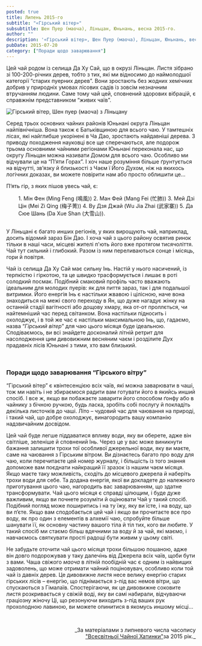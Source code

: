```yaml
---
posted: true
title: Липень 2015-го
subtitle: "«Гірський вітер»"
subsubtitle: Шен Пуер (маоча), Ліньцан, Юньнань, весна 2015-го.
author: ""
description: '«Гірський вітер», Шен Пуер (маоча), Ліньцан, Юньнань, весна 2015-го.'
pubDate: 2015-07-20
category: ["Поради щодо заварювання"]
---
```



Цей чай родом із селища Да Ху Сай, що в окрузі Ліньцан. Листя зібрано зі 100-200-річних дерев, тобто з тих, які ми відносимо до наймолодшої категорії “старих пуерних дерев”. Вони зростають без жодних хемічних добрив у природніх умовах лісових садів із зовсім незначним втручанням людини. Саме тому чай цей, сповнений здорових вібрацій, є справжнім представником “живих чаїв”.

<Image src={Image1}  class="float-right" alt="Гірський вітер, Шен пуер (маоча) з Ліньцану" />

Серед трьох основних чайних районів Юньнані округа Ліньцан найпівнічніша. Вона також є Батьківщиною для всього чаю. У тамтешніх лісах, які найглибше укорінені в Ча Дао, зростають найдавніші дерева. З приводу походження науковці все ще сперечаються, але подорож трьома основними чайними регіонами Юньнані переконала нас, що округу Ліньцан можна називати Домом для всього чаю. Особливо ми відчували це на “П’яти Горах”. І хоч наше розуміння більше ґрунтується на відчутті, зв’язку й близькості з Чаєм ї Його Духом, ніж на якихось логічних доказах, ви можете повірити нам або просто облишити це...

П’ять гір, з яких пішов увесь чай, є:

<section style="padding: 0 0 1rem 2rem;">
    1. Мін Фен (Ming Feng (鳴風))
    2. Ман Фей (Mang Fei (忙肺))
    3. Мей Дзі Цін (Mei Zi Qing (梅子菁))
    4. Ву Дзя Джай (Wu Jia Zhai (武家寨))
    5. Да Сюе Шань (Da Xue Shan (大雪山)).
</section>

У Ліньцані є багато инших регіонів, у яких вирощують чай, наприклад, досить відомий зараз Бін Дао. І хоча чай з цього району освятив ринок тільки в наші часи, місцеві жителі п'ють його вже протягом тисячоліття. Чай тут сильний і глибокий. Разом із ним переливаються сонце і місяць, гори й повітря.

Чай із селища Да Ху Сай має сильну Інь. Настій у нього насичений, із терпкістю і гіркотою, та це швидко трасформується і лишає в роті солодкий посмак. Подібний смаковий профіль часто вважають ідеальним для молодих пуерів: як для пиття зараз, так і для подальшої витримки. Його енергія Інь є настільки жвавою і цілісною, наче вона знаходиться на межі свого переходу в Ян, що дуже нагадує жінку на останній стадії вагітності або дощову хмару, яка от-от проллється, чи найтемніший час перед світанком. Вона настільки підносить і охолоджує, і в той же час є настільки максимальною Інь, що, гадаємо, назва “_Гірський вітер_” для чаю цього місяця буде ідеальною. Сподіваємось, ви всі знайдете досконалий літній ретрит для насолодження цим дивовижним весняним чаєм і розділите Дух прадавніх лісів Юньнані з тими, хто вам близький.

<p>&nbsp;</p>

### Поради щодо заварювання “Гірського вітру”

“Гірський вітер” є квінтесенцією всіх чаїв, які можна заварювати в чаші, тож ми навіть і не збираємося радити вам готувати його в якийсь инший спосіб. І все ж, якщо ви побажаєте заварити його способом ґонфу або в чайнику з бічною ручкою, будь ласка, зробіть собі послугу й покладіть декілька листочків до чаші. Літо – чудовий час для чаювання на природі, і такий чай, що добре охолоджує, винагородить вашу компанію надзвичайним досвідом.

Цей чай буде легше піддаватися впливу води, яку ви оберете, адже він світліше, зеленіше й сповнений Інь. Через це у вас може виникнути бажання залишити трохи тої особливої джерельної води, яку ви маєте, саме на чаювання з Гірським вітром. Ви дізнаєтесь багато про воду для чаю, коли перечитаєте цей номер журналу, і більшість із того знання допоможе вам поєднати найкращий її зразок із нашим чаєм місяця. Якщо маєте таку можливість, сходіть до місцевого джерела й наберіть трохи води для себе. Та додана енергія, якої ви докладете до належного приготування цього чаю, нагородить вас заварюванням, що здатне трансформувати. Чай цього місяця є справді цілющим, і буде дуже важливим, якщо ви почнете розуміти й оцінювати Чай у такий спосіб. Подібний погляд може поширитись і на ту їжу, яку ви їсте, і на воду, що ви п’єте. Якщо вам сподобається цей чай і якщо ви прочитаєте все про воду, як про один з елементів в алхемії чаю, спробуйте більше шанувати її, як основну частину вашого тіла й тіл тих, кого ви любите. У такий спосіб ми стаємо більш вдячними за воду й за чай, які маємо, і навчаємось святкувати прості радощі бути живим у цьому світі.

Не забудьте оточити чай цього місяця трохи більшою пошаною, адже він довго подорожував у таку далечінь від Джерела всіх чаїв, щоби бути з вами. Чаша свіжого _маоча_ в літній пообідній час є одним із найвищих задоволень, що може отримати чайний поціновувач, особливо коли той чай із давніх дерев. Це дивовижне листя несе велику енергію старих гірських лісів – енергію, що піднімається з-під вас немов вітри, що спускаються з Гімалаїв. Спостерігаючи, як це дивовижне соковите листя розкривається у свіжій воді, яку ви самі набирали, відчуваючи граціозну жіночу Ці, що резонуючи виходить з-під ваших рук прохолодною лавиною, ви можете опинитися в якомусь иншому місці...

<p>&nbsp;</p>
<p align="right" style="font-size: 0.9rem;">_За матеріалами з липневого числа часопису<br /><a title="globalteahut.org" href="http://www.globalteahut.org/" target="blank" rel="noopener">"Всесвітньої Чайної Хатинки"</a>за 2015 рік._</p>